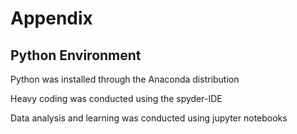 # Appendix

## Python Environment

Python was installed through the Anaconda distribution

Heavy coding was conducted using the spyder-IDE

Data analysis and learning was conducted using jupyter notebooks
